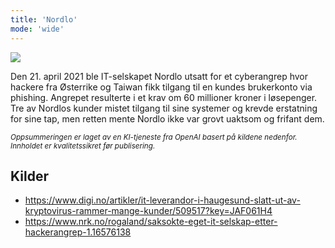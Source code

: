```yaml
---
title: 'Nordlo'
mode: 'wide'
---
```


<Frame>
<img src="/images/nordlo.png" noZoom/>
</Frame>

Den 21. april 2021 ble IT-selskapet Nordlo utsatt for et cyberangrep hvor hackere fra Østerrike og Taiwan fikk tilgang til en kundes brukerkonto via phishing. Angrepet resulterte i et krav om 60 millioner kroner i løsepenger. Tre av Nordlos kunder mistet tilgang til sine systemer og krevde erstatning for sine tap, men retten mente Nordlo ikke var grovt uaktsom og frifant dem.

<sup><i>Oppsummeringen er laget av en KI-tjeneste fra OpenAI basert på kildene nedenfor. Innholdet er kvalitetssikret før publisering.</i></sup>

## Kilder
- https://www.digi.no/artikler/it-leverandor-i-haugesund-slatt-ut-av-kryptovirus-rammer-mange-kunder/509517?key=JAF061H4
- https://www.nrk.no/rogaland/saksokte-eget-it-selskap-etter-hackerangrep-1.16576138
